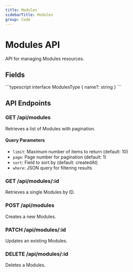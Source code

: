 ```yaml
---
title: Modules
sidebarTitle: Modules
group: Code
---
```



# Modules API

API for managing Modules resources.

## Fields

<TSDoc>
```typescript
interface ModulesType {
  name?: string
}
```
</TSDoc>


## API Endpoints

### GET /api/modules
Retrieves a list of Modules with pagination.

#### Query Parameters
- `limit`: Maximum number of items to return (default: 10)
- `page`: Page number for pagination (default: 1)
- `sort`: Field to sort by (default: createdAt)
- `where`: JSON query for filtering results

### GET /api/modules/:id
Retrieves a single Modules by ID.

### POST /api/modules
Creates a new Modules.

### PATCH /api/modules/:id
Updates an existing Modules.

### DELETE /api/modules/:id
Deletes a Modules.

